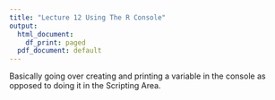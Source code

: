 ```yaml
---
title: "Lecture 12 Using The R Console"
output:
  html_document:
    df_print: paged
  pdf_document: default
---
```


Basically going over creating and printing a variable in the console as opposed to doing it in the Scripting Area.